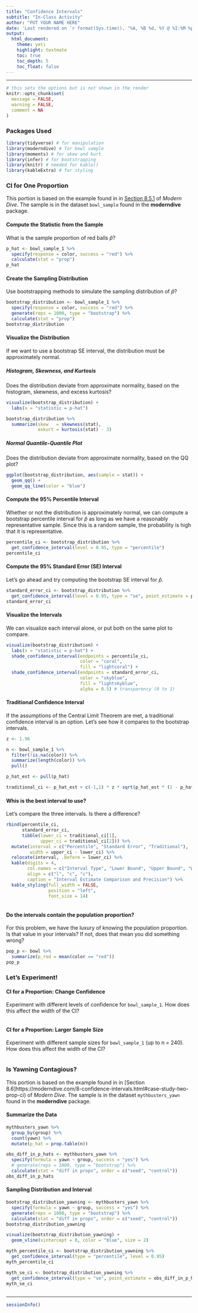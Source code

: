 ```yaml
---
title: "Confidence Intervals"
subtitle: "In-Class Activity"
author: "PUT YOUR NAME HERE"
date: 'Last rendered on `r format(Sys.time(), "%A, %B %d, %Y @ %I:%M %p")`'
output: 
  html_document: 
    theme: yeti
    highlight: textmate
    toc: true
    toc_depth: 5
    toc_float: false
---
```

***

```r
# this sets the options but is not shown in the render
knitr::opts_chunk$set(
  message = FALSE,
  warning = FALSE,
  comment = NA
)
```

### Packages Used

```r
library(tidyverse) # for manipulation
library(moderndive) # for bowl sample 
library(moments) # for skew and kurt
library(infer) # for bootstrapping
library(knitr) # needed for kable()
library(kableExtra) # for styling
```

### CI for One Proportion

This portion is based on the example found in in [Section 8.5.1](https://moderndive.com/8-confidence-intervals.html#ilyas-yohan) of *Modern Dive*. The sample is in the dataset `bowl_sample` found in the **moderndive** package.

#### Compute the Statistic from the Sample

What is the sample proportion of red balls $\hat{p}$?

```r
p_hat <- bowl_sample_1 %>% 
  specify(response = color, success = "red") %>% 
  calculate(stat = "prop")
p_hat
```

#### Create the Sampling Distribution

Use bootstrapping methods to simulate the sampling distribution of $\hat{p}$?

```r
bootstrap_distribution <- bowl_sample_1 %>% 
  specify(response = color, success = "red") %>% 
  generate(reps = 1000, type = "bootstrap") %>% 
  calculate(stat = "prop")
bootstrap_distribution
```

#### Visualize the Distribution

If we want to use a bootstrap SE interval, the distribution must be approximately normal. 

##### Histogram, Skewness, and Kurtosis

Does the distribution deviate from approximate normality, based on the histogram, skewness, and excess kurtosis?

```r
visualize(bootstrap_distribution) +
  labs(x = "statistic = p-hat")
```

```r
bootstrap_distribution %>% 
  summarize(skew   = skewness(stat),
            exkurt = kurtosis(stat) - 3)
```

##### Normal Quantile-Quantile Plot

Does the distribution deviate from approximate normality, based on the QQ plot?

```r
ggplot(bootstrap_distribution, aes(sample = stat)) +
  geom_qq() +
  geom_qq_line(color = "blue")
```

#### Compute the 95% Percentile Interval

Whether or not the distribution is approximately normal, we can compute a bootstrap percentile interval for $\hat{p}$ as long as we have a reasonably representative sample. Since this is a random sample, the probability is high that it is representative.

```r
percentile_ci <- bootstrap_distribution %>% 
  get_confidence_interval(level = 0.95, type = "percentile")
percentile_ci
```

#### Compute the 95% Standard Error (SE) Interval

Let's go ahead and try computing the bootstrap SE interval for $\hat{p}$.

```r
standard_error_ci <- bootstrap_distribution %>% 
  get_confidence_interval(level = 0.95, type = "se", point_estimate = p_hat)
standard_error_ci
```

#### Visualize the Intervals

We can visualize each interval alone, or put both on the same plot to compare. 

```r
visualize(bootstrap_distribution) +
  labs(x = "statistic = p-hat") +
  shade_confidence_interval(endpoints = percentile_ci,
                            color = "coral",
                            fill = "lightcoral") +
  shade_confidence_interval(endpoints = standard_error_ci,
                            color = "skyblue",
                            fill = "lightskyblue",
                            alpha = 0.5) # transparency (0 to 1)
```

#### Traditional Confidence Interval

If the assumptions of the Central Limit Theorem are met, a traditional confidence interval is an option. Let's see how it compares to the bootstrap intervals.

```r
z <- 1.96

n <- bowl_sample_1 %>% 
  filter(!is.na(color)) %>%  
  summarize(length(color)) %>%
  pull()

p_hat_est <- pull(p_hat)

traditional_ci <- p_hat_est + c(-1,1) * z * sqrt(p_hat_est * (1 - p_hat_est) / n)
```

#### Whis is the best interval to use?

Let's compare the three intervals. Is there a difference?

```r
rbind(percentile_ci,
      standard_error_ci,
      tibble(lower_ci = traditional_ci[1],
             upper_ci = traditional_ci[2])) %>% 
  mutate(interval = c("Percentile", "Standard Error", "Traditional"),
         width = upper_ci - lower_ci) %>% 
  relocate(interval, .before = lower_ci) %>% 
  kable(digits = 4,
        col.names = c("Interval Type", "Lower Bound", "Upper Bound", "Width"),
        align = c("l", "c", "c"),
        caption = "Interval Estimate Comparison and Precision") %>% 
  kable_styling(full_width = FALSE,
                position = "left",
                font_size = 14)
  
```

#### Do the intervals contain the population proportion?

For this problem, we have the luxury of knowing the population proportion. Is that value in your intervals? If not, does that mean you did something wrong?

```r
pop_p <- bowl %>% 
  summarize(p_red = mean(color == "red"))
pop_p
```

### Let's Experiment!

#### CI for a Proportion: Change Confidence

Experiment with different levels of confidence for `bowl_sample_1`. How does this affect the width of the CI?

```r

```

#### CI for a Proportion: Larger Sample Size

Experiment with different sample sizes for `bowl_sample_1` (up to n = 240). How does this affect the width of the CI?

```r

```

### Is Yawning Contagious?

This portion is based on the example found in in [Section 8.6]https://moderndive.com/8-confidence-intervals.html#case-study-two-prop-ci) of *Modern Dive*. The sample is in the dataset `mythbusters_yawn` found in the **moderndive** package.

#### Summarize the Data

```r
mythbusters_yawn %>% 
  group_by(group) %>% 
  count(yawn) %>% 
  mutate(p_hat = prop.table(n))
```

```r
obs_diff_in_p_hats <- mythbusters_yawn %>% 
  specify(formula = yawn ~ group, success = "yes") %>% 
  # generate(reps = 1000, type = "bootstrap") %>% 
  calculate(stat = "diff in props", order = c("seed", "control"))
obs_diff_in_p_hats
```

#### Sampling Distribution and Interval

```r
bootstrap_distribution_yawning <- mythbusters_yawn %>% 
  specify(formula = yawn ~ group, success = "yes") %>% 
  generate(reps = 1000, type = "bootstrap") %>% 
  calculate(stat = "diff in props", order = c("seed", "control"))
bootstrap_distribution_yawning
```

```r
visualize(bootstrap_distribution_yawning) +
  geom_vline(xintercept = 0, color = "blue", size = 2)
```

```r
myth_percentile_ci <- bootstrap_distribution_yawning %>% 
  get_confidence_interval(type = "percentile", level = 0.95)
myth_percentile_ci
```

```r
myth_se_ci <- bootstrap_distribution_yawning %>% 
  get_confidence_interval(type = "se", point_estimate = obs_diff_in_p_hats)
myth_se_ci
```

```r

```

***
```r
sessionInfo()
```
